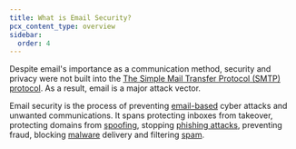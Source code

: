 ```yaml
---
title: What is Email Security?
pcx_content_type: overview
sidebar:
  order: 4
---
```


Despite email's importance as a communication method, security and privacy were not built into the [The Simple Mail Transfer Protocol (SMTP) protocol](https://www.cloudflare.com/learning/email-security/what-is-smtp/). As a result, email is a major attack vector. 

Email security is the process of preventing [email-based](https://www.cloudflare.com/learning/email-security/what-is-email/) cyber attacks and unwanted communications. It spans protecting inboxes from takeover, protecting domains from [spoofing](https://www.cloudflare.com/learning/ssl/what-is-domain-spoofing/), stopping [phishing attacks](https://www.cloudflare.com/learning/access-management/phishing-attack/), preventing fraud, blocking [malware](https://www.cloudflare.com/learning/ddos/glossary/malware/) delivery and filtering [spam](https://www.cloudflare.com/learning/email-security/how-to-stop-spam-emails/). 